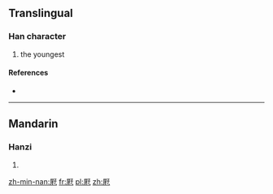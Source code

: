 ==Translingual==

===Han character===
{{Han char|rn=44|rad=尸|as=07|sn=10|four=|canj=尸山弓木 (SUND)}}

# the youngest

====References====
* {{Han ref|kx=0302.161|hdz=20975.070|uh=5C58|ud=23640|bh=AE5E|bd=44638}}

----

==Mandarin==

===Hanzi===
{{cmn-hanzi|pin=[[mǎn]] ([[man3]])|wg=man<sup>3</sup>}}

# {{defn|lang=cmn|sort=尸07}}

[[zh-min-nan:屘]]
[[fr:屘]]
[[pl:屘]]
[[zh:屘]]